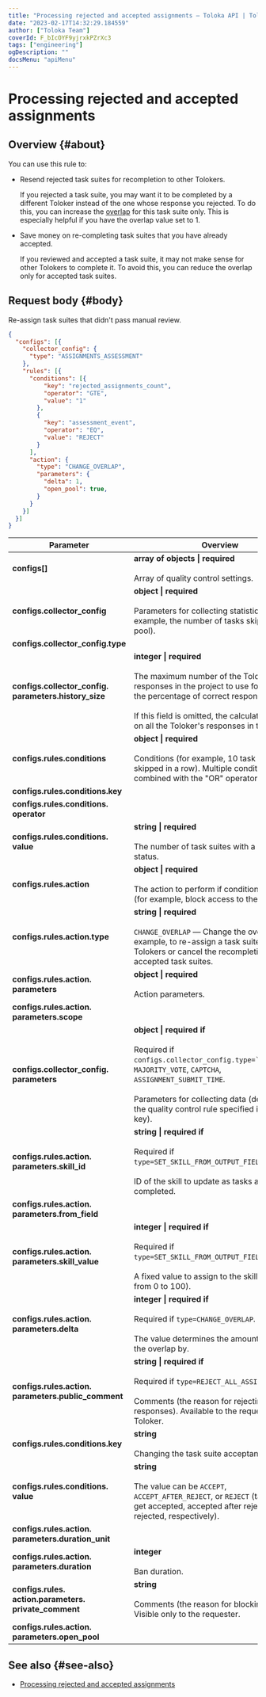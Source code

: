```yaml
---
title: "Processing rejected and accepted assignments — Toloka API | Toloka documentation"
date: "2023-02-17T14:32:29.184559"
author: ["Toloka Team"]
coverId: F_bIcOYF9yjrxkPZrXc3
tags: ["engineering"]
ogDescription: ""
docsMenu: "apiMenu"
---
```



# Processing rejected and accepted assignments

## Overview {#about}

You can use this rule to:

- Resend rejected task suites for recompletion to other Tolokers.

    If you rejected a task suite, you may want it to be completed by a different Toloker instead of the one whose response you rejected. To do this, you can increase the [overlap](/docs-new/glossary#overlap) for this task suite only. This is especially helpful if you have the overlap value set to 1.

- Save money on re-completing task suites that you have already accepted.

    If you reviewed and accepted a task suite, it may not make sense for other Tolokers to complete it. To avoid this, you can reduce the overlap only for accepted task suites.

## Request body {#body}

Re-assign task suites that didn't pass manual review.

```json
{
  "configs": [{
    "collector_config": {
      "type": "ASSIGNMENTS_ASSESSMENT"
    },
    "rules": [{
      "conditions": [{
          "key": "rejected_assignments_count",
          "operator": "GTE",
          "value": "1"
        },
        {
          "key": "assessment_event",
          "operator": "EQ",
          "value": "REJECT"
        }
      ],
      "action": {
        "type": "CHANGE_OVERLAP",
        "parameters": {
          "delta": 1,
          "open_pool": true,
        }
      }
    }]
  }]
}
```

Parameter | Overview
----- | -----
**configs[]** | **array of objects \| required**<br/><br/>Array of quality control settings.
**configs.collector_config** | **object \| required**<br/><br/>Parameters for collecting statistics (for example, the number of tasks skipped in the pool).
**configs.collector_config.type** | <ReassessmentTable1/>
**configs.collector_config. parameters.history_size** | **integer \| required**<br/><br/>The maximum number of the Toloker's recent responses in the project to use for calculating the percentage of correct responses.<br/><br/>If this field is omitted, the calculation is based on all the Toloker's responses in the pool.
**configs.rules.conditions** | **object \| required**<br/><br/>Conditions (for example, 10 task suites skipped in a row). Multiple conditions are combined with the "OR" operator.
**configs.rules.conditions.key** | <ReassessmentTable2/>
**configs.rules.conditions. operator** | <ReassessmentTable3/>
**configs.rules.conditions. value** | **string \| required**<br/><br/>The number of task suites with a specific status.
**configs.rules.action** | **object \| required**<br/><br/>The action to perform if conditions are met (for example, block access to the project).
**configs.rules.action.type** | **string \| required**<br/><br/>`CHANGE_OVERLAP` — Change the overlap. For example, to re-assign a task suite to other Tolokers or cancel the recompletion of accepted task suites.
**configs.rules.action. parameters** | **object \| required**<br/><br/>Action parameters.
**configs.rules.action. parameters.scope** | <ReassessmentTable4/>
**configs.collector_config. parameters** | **object \| required if**<br/><br/>Required if `configs.collector_config.type=``GOLDEN_SET`, `MAJORITY_VOTE`, `CAPTCHA`, `ASSIGNMENT_SUBMIT_TIME`.<br/><br/>Parameters for collecting data (depends on the quality control rule specified in the `type` key).
**configs.rules.action. parameters.skill_id** | **string \| required if**<br/><br/>Required if `type=SET_SKILL_FROM_OUTPUT_FIELD`.<br/><br/>ID of the skill to update as tasks are completed.
**configs.rules.action. parameters.from_field** | <ReassessmentTable5/>
**configs.rules.action. parameters.skill_value** | **integer \| required if**<br/><br/>Required if `type=SET_SKILL_FROM_OUTPUT_FIELD`.<br/><br/>A fixed value to assign to the skill (a number from 0 to 100).
**configs.rules.action. parameters.delta** | **integer \| required if**<br/><br/>Required if `type=CHANGE_OVERLAP`.<br/><br/>The value determines the amount to change the overlap by.
**configs.rules.action. parameters.public_comment** | **string \| required if**<br/><br/>Required if `type=REJECT_ALL_ASSIGNMENTS`.<br/><br/>Comments (the reason for rejecting responses). Available to the requester and the Toloker.
**configs.rules.conditions.key** | **string**<br/><br/>Changing the task suite acceptance status.
**configs.rules.conditions. value** | **string**<br/><br/>The value can be `ACCEPT`, `ACCEPT_AFTER_REJECT`, or `REJECT` (task suites get accepted, accepted after rejection, or rejected, respectively).
**configs.rules.action. parameters.duration_unit** | <ReassessmentTable6/>
**configs.rules.action. parameters.duration** | **integer**<br/><br/>Ban duration.
**configs.rules. action.parameters. private_comment** | **string**<br/><br/>Comments (the reason for blocking access). Visible only to the requester.
**configs.rules.action. parameters.open_pool** | <ReassessmentTable7/>

## See also {#see-also}

- [Processing rejected and accepted assignments](/docs-new/guide/reassessment-after-accepting)

<ContactGuideSupport/>